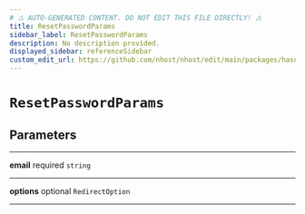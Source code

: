 ```yaml
---
# ⚠️ AUTO-GENERATED CONTENT. DO NOT EDIT THIS FILE DIRECTLY! ⚠️
title: ResetPasswordParams
sidebar_label: ResetPasswordParams
description: No description provided.
displayed_sidebar: referenceSidebar
custom_edit_url: https://github.com/nhost/nhost/edit/main/packages/hasura-auth-js/src/utils/types.ts#L75
---
```


# `ResetPasswordParams`

## Parameters

---

**<span className="parameter-name">email</span>** <span className="optional-status">required</span> `string`

---

**<span className="parameter-name">options</span>** <span className="optional-status">optional</span> `RedirectOption`

---
